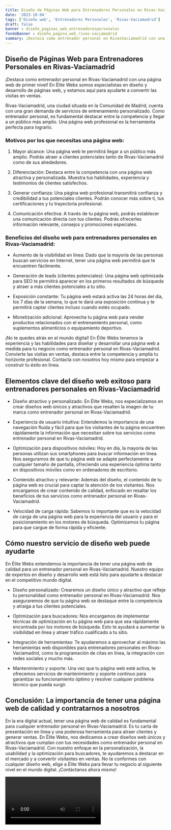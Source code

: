 ```yaml
---
title: Diseño de Páginas Web para Entrenadores Personales en Rivas-Vaciamadrid
date: '2023-10-04'
tags: ['Diseño web', 'Entrenadores Personales', 'Rivas-Vaciamadrid']
draft: false
banner : diseño_paginas_web_entrenadorespersonales
fondoBanner : diseño_pagina_web_rivas-vaciamadrid
summary: ¡Destaca como entrenador personal en RivasVaciamadrid con una página web de primer nivel! En Élite Webs somos especialistas en diseño y desarrollo de páginas web, y estamos aquí para ayudarte a convertir las visitas en ventas. 
---
```


## Diseño de Páginas Web para Entrenadores Personales en Rivas-Vaciamadrid

¡Destaca como entrenador personal en Rivas-Vaciamadrid con una página web de primer nivel! En Élite Webs somos especialistas en diseño y desarrollo de páginas web, y estamos aquí para ayudarte a convertir las visitas en ventas. 

Rivas-Vaciamadrid, una ciudad situada en la Comunidad de Madrid, cuenta con una gran demanda de servicios de entrenamiento personalizado. Como entrenador personal, es fundamental destacar entre la competencia y llegar a un público más amplio. Una página web profesional es la herramienta perfecta para lograrlo.

### Motivos por los que necesitas una página web:

1. Mayor alcance: Una página web te permitirá llegar a un público más amplio. Podrás atraer a clientes potenciales tanto de Rivas-Vaciamadrid como de sus alrededores.

2. Diferenciación: Destaca entre la competencia con una página web atractiva y personalizada. Muestra tus habilidades, experiencia y testimonios de clientes satisfechos.

3. Generar confianza: Una página web profesional transmitirá confianza y credibilidad a tus potenciales clientes. Podrán conocer más sobre ti, tus certificaciones y tu trayectoria profesional.

4. Comunicación efectiva: A través de tu página web, podrás establecer una comunicación directa con tus clientes. Podrás ofrecerles información relevante, consejos y promociones especiales.

### Beneficios del diseño web para entrenadores personales en Rivas-Vaciamadrid:

- Aumento de la visibilidad en línea: Dado que la mayoría de las personas buscan servicios en Internet, tener una página web permitirá que te encuentren fácilmente.

- Generación de leads (clientes potenciales): Una página web optimizada para SEO te permitirá aparecer en los primeros resultados de búsqueda y atraer a más clientes potenciales a tu sitio.

- Exposición constante: Tu página web estará activa las 24 horas del día, los 7 días de la semana, lo que te dará una exposición continua y te permitirá captar clientes incluso cuando estés ocupado.

- Monetización adicional: Aprovecha tu página web para vender productos relacionados con el entrenamiento personal, como suplementos alimenticios o equipamiento deportivo.

¡No te quedes atrás en el mundo digital! En Élite Webs tenemos la experiencia y las habilidades para diseñar y desarrollar una página web a medida para tu negocio como entrenador personal en Rivas-Vaciamadrid. Convierte las visitas en ventas, destaca entre la competencia y amplía tu horizonte profesional. Contacta con nosotros hoy mismo para empezar a construir tu éxito en línea.

<GifSeo />

<Cta />

## Elementos clave del diseño web exitoso para entrenadores personales en Rivas-Vaciamadrid

- Diseño atractivo y personalizado: En Élite Webs, nos especializamos en crear diseños web únicos y atractivos que resalten la imagen de tu marca como entrenador personal en Rivas-Vaciamadrid. 

- Experiencia de usuario intuitiva: Entendemos la importancia de una navegación fluida y fácil para que los visitantes de tu página encuentren rápidamente la información que necesitan sobre tus servicios como entrenador personal en Rivas-Vaciamadrid. 

- Optimización para dispositivos móviles: Hoy en día, la mayoría de las personas utilizan sus smartphones para buscar información en línea. Nos aseguramos de que tu página web se adapte perfectamente a cualquier tamaño de pantalla, ofreciendo una experiencia óptima tanto en dispositivos móviles como en ordenadores de escritorio. 

- Contenido atractivo y relevante: Además del diseño, el contenido de tu página web es crucial para captar la atención de los visitantes. Nos encargamos de crear contenido de calidad, enfocado en resaltar los beneficios de tus servicios como entrenador personal en Rivas-Vaciamadrid. 

- Velocidad de carga rápida: Sabemos lo importante que es la velocidad de carga de una página web para la experiencia del usuario y para el posicionamiento en los motores de búsqueda. Optimizamos tu página para que cargue de forma rápida y eficiente.

## Cómo nuestro servicio de diseño web puede ayudarte

En Élite Webs entendemos la importancia de tener una página web de calidad para un entrenador personal en Rivas-Vaciamadrid. Nuestro equipo de expertos en diseño y desarrollo web está listo para ayudarte a destacar en el competitivo mundo digital. 

- Diseño personalizado: Crearemos un diseño único y atractivo que refleje tu personalidad como entrenador personal en Rivas-Vaciamadrid. Nos aseguraremos de que tu página web se destaque entre la competencia y atraiga a tus clientes potenciales. 

- Optimización para buscadores: Nos encargamos de implementar técnicas de optimización en tu página web para que sea rápidamente encontrada por los motores de búsqueda. Esto te ayudará a aumentar la visibilidad en línea y atraer tráfico cualificado a tu sitio.

- Integración de herramientas: Te ayudaremos a aprovechar al máximo las herramientas web disponibles para entrenadores personales en Rivas-Vaciamadrid, como la programación de citas en línea, la integración con redes sociales y mucho más. 

- Mantenimiento y soporte: Una vez que tu página web esté activa, te ofrecemos servicios de mantenimiento y soporte continuo para garantizar su funcionamiento óptimo y resolver cualquier problema técnico que pueda surgir.

## Conclusión: La importancia de tener una página web de calidad y contratarnos a nosotros

En la era digital actual, tener una página web de calidad es fundamental para cualquier entrenador personal en Rivas-Vaciamadrid. Es tu carta de presentación en línea y una poderosa herramienta para atraer clientes y generar ventas. En Élite Webs, nos dedicamos a crear diseños web únicos y atractivos que cumplan con tus necesidades como entrenador personal en Rivas-Vaciamadrid. Con nuestro enfoque en la personalización, la usabilidad y la optimización para buscadores, te ayudaremos a destacar en el mercado y a convertir visitantes en ventas. No te conformes con cualquier diseño web, elige a Élite Webs para llevar tu negocio al siguiente nivel en el mundo digital. ¡Contáctanos ahora mismo!

<Video />

<CtaBot job='Entrenadores Personales' city='Rivas-Vaciamadrid'/>

<Gmaps query='Rivas-Vaciamadrid+españa+maps' />